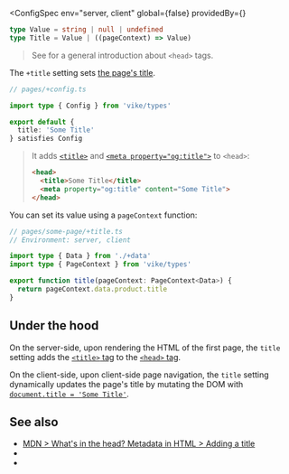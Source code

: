 

<ConfigSpec
  env="server, client"
  global={false}
  providedBy={<ProvidedBy noCustomGuide />}
>
```ts
type Value = string | null | undefined
type Title = Value | ((pageContext) => Value)
```
</ConfigSpec>

> See <Link href="/head-tags" /> for a general introduction about `<head>` tags.

The `+title` setting sets [the page's title](https://developer.mozilla.org/en-US/docs/Learn/HTML/Introduction_to_HTML/The_head_metadata_in_HTML#adding_a_title).

```ts
// pages/+config.ts

import type { Config } from 'vike/types'

export default {
  title: 'Some Title'
} satisfies Config
```

> It adds
> [`<title>`](https://developer.mozilla.org/en-US/docs/Web/HTML/Element/title)
> and
> [`<meta property="og:title">`](https://ogp.me)
> to `<head>`:
>
> ```html
> <head>
>   <title>Some Title</title>
>   <meta property="og:title" content="Some Title">
> </head>
> ```

You can set its value using a <Link href="/pageContext">`pageContext`</Link> function:

```ts
// pages/some-page/+title.ts
// Environment: server, client

import type { Data } from './+data'
import type { PageContext } from 'vike/types'

export function title(pageContext: PageContext<Data>) {
  return pageContext.data.product.title
}
```


## Under the hood

On the server-side, upon rendering the HTML of the first page, the `title` setting adds the [`<title>` tag](https://developer.mozilla.org/en-US/docs/Web/HTML/Element/title) to the [`<head>` tag](https://developer.mozilla.org/en-US/docs/Learn/HTML/Introduction_to_HTML/The_head_metadata_in_HTML).

On the client-side, upon <Link href="/client-routing">client-side page navigation</Link>, the `title` setting dynamically updates the page's title by mutating the DOM with [`document.title = 'Some Title'`](https://developer.mozilla.org/en-US/docs/Web/API/Document/title).


## See also

- [MDN > What's in the head? Metadata in HTML > Adding a title](https://developer.mozilla.org/en-US/docs/Learn/HTML/Introduction_to_HTML/The_head_metadata_in_HTML#adding_a_title)
- <Link href="/head-tags" />
- <Link href="/settings#html-shell" doNotInferSectionTitle />

